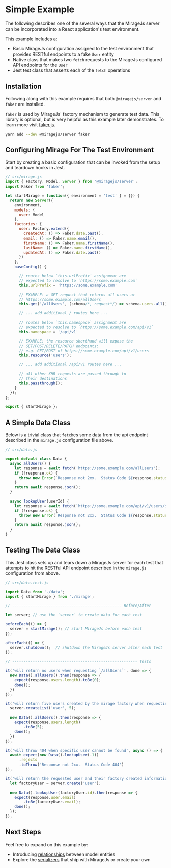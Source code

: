 # Simple Example

The following describes one of the several ways that the MirageJs server can be
incorporated into a React application's test environment.

This example includes a:

* Basic MirageJs configuration assigned to the test environment that provides
RESTful endpoints to a fake `User` entity
* Native class that makes two `fetch` requests to the MirageJs configured API
endpoints for the `User`
* Jest test class that asserts each of the `fetch` operations

## Installation

Following along with this example requires that both `@miragejs/server` and `faker` are
installed.

`faker` is used by MirageJs' factory mechanism to generate test data.  This library is
optional, but is very helpful as this example later demonstrates.  To learn more visit
[faker.js](https://github.com/Marak/faker.js).

```bash
yarn add --dev @miragejs/server faker
```

## Configuring Mirage For The Test Environment

Start by creating a basic configuration that can be invoked from the setup and
teardown hooks in Jest.

```js
// src/mirage.js
import { Factory, Model, Server } from '@miragejs/server';
import Faker from 'faker';

let startMirage = function({ environment = 'test' } = {}) {
  return new Server({
    environment,
    models: {
      user: Model
    },
    factories: {
      user: Factory.extend({
        createdAt: () => Faker.date.past(),
        email: () => Faker.name.email(),
        firstName: () => Faker.name.firstName(),
        lastName: () => Faker.name.firstName(),
        updatedAt: () => Faker.date.past()
      })
    },
    baseConfig() {

      // routes below `this.urlPrefix` assignment are
      // expected to resolve to `https://some.example.com`
      this.urlPrefix = 'https://some.example.com'

      // EXAMPLE: a GET request that returns all users at
      // https://some.example.com/allUsers
      this.get('/allUsers', (schema/*, request*/) => schema.users.all());

      // ... add additional / routes here ...

      // routes below `this.namespace` assignment are
      // expected to resolve to `https://some.example.com/api/v1`
      this.namespace = '/api/v1'

      // EXAMPLE: the resource shorthand will expose the
      // GET/POST/DELETE/PATCH endpoints;
      // e.g. GET/POST of https://some.example.com/api/v1/users
      this.resource('users');

      // ... add additional /api/v1 routes here ...

      // all other XHR requests are passed through to
      // their destinations
      this.passthrough();
    }
  });
};

export { startMirage };
```

## A Simple Data Class

Below is a trivial class that `fetch`es some data from the api endpoint described
in the `mirage.js` configuration file above.

```js
// src/data.js

export default class Data {
  async allUsers() {
    let response = await fetch('https://some.example.com/allUsers');
    if (!response.ok) {
      throw new Error(`Response not 2xx.  Status Code ${response.status}`);
    }
    return await response.json();
  }

  async lookupUser(userId) {
    let response = await fetch(`https://some.example.com/api/v1/users/${userId}`);
    if (!response.ok) {
      throw new Error(`Response not 2xx.  Status Code ${response.status}`);
    }
    return await response.json();
  }
}
```

## Testing The Data Class

This Jest class sets up and tears down a MirageJs server for each test that attempts
to hit the RESTful API endpoint described in the `mirage.js` configuration from above.


```js
// src/data.test.js

import Data from './data';
import { startMirage } from './mirage';

// ------------------------------------------------ Before/After

let server; // use the `server` to create data for each test

beforeEach(() => {
  server = startMirage(); // start MirageJs before each test
});

afterEach(() => {
  server.shutdown();  // shutdown the MirageJs server after each test
});

// ------------------------------------------------------- Tests

it('will return no users when requesting `/allUsers`', done => {
  new Data().allUsers().then(response => {
    expect(response.users.length).toBe(0);
    done();
  })
});

it('will return five users created by the mirage factory when requesting `/allUsers`', done => {
  server.createList('user', 5);

  new Data().allUsers().then(response => {
    expect(response.users.length)
        .toBe(5);
    done();
  })
});

it('will throw 404 when specific user cannot be found', async () => {
  await expect(new Data().lookupUser(-1))
      .rejects
      .toThrow('Response not 2xx.  Status Code 404')
});

it('will return the requested user and their factory created information', done => {
  let factoryUser = server.create('user');

  new Data().lookupUser(factoryUser.id).then(response => {
    expect(response.user.email)
        .toBe(factoryUser.email);
    done();
  });
});
```

## Next Steps

Feel free to expand on this example by:

* Introducing [relationships](/docs/data-layer/relationships) between model entities
* Explore the [serializers](/docs/data-layer/serializers) that ship with MirageJs or create your own
